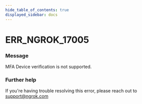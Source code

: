 ```yaml
---
hide_table_of_contents: true
displayed_sidebar: docs
---
```



# ERR_NGROK_17005

### Message

MFA Device verification is not supported.

### Further help

If you're having trouble resolving this error, please reach out to [support@ngrok.com](mailto:support@ngrok.com?subject=Help%20with%20ERR_NGROK_17005)

<ErrorDetails error="err_ngrok_17005" />
